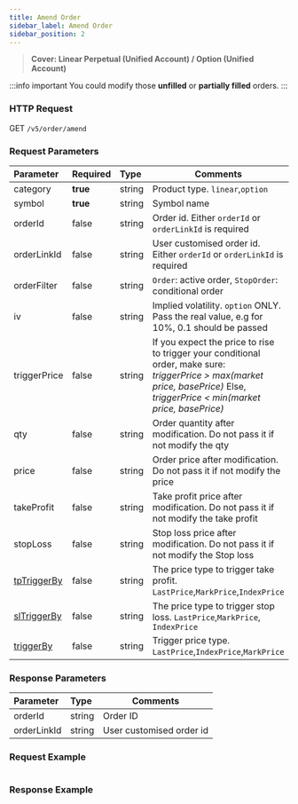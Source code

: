 ```yaml
---
title: Amend Order
sidebar_label: Amend Order
sidebar_position: 2
---
```

> **Cover: Linear Perpetual (Unified Account) / Option (Unified Account)**

:::info important
You could modify those **unfilled** or **partially filled** orders.
:::

### HTTP Request
GET `/v5/order/amend`

### Request Parameters
| Parameter | Required | Type | Comments|
|:----- |:-------|:-----|------ |
|category |**true** |string |Product type. `linear`,`option` |
|symbol |**true** |string |Symbol name|
|orderId |false |string |Order id. Either `orderId` or `orderLinkId` is required |
|orderLinkId |false |string |User customised order id. Either `orderId` or `orderLinkId` is required |
|orderFilter |false |string |`Order`: active order, `StopOrder`: conditional order|
|iv |false |string |Implied volatility. `option` ONLY. Pass the real value, e.g for 10%, 0.1 should be passed |
|triggerPrice |false |string |If you expect the price to rise to trigger your conditional order, make sure:<br/> _triggerPrice > max(market price, basePrice)_ Else,<br/>_triggerPrice < min(market price, basePrice)_|
|qty |false |string |Order quantity after modification. Do not pass it if not modify the qty|
|price |false |string |Order price after modification. Do not pass it if not modify the price|
|takeProfit |false |string |Take profit price after modification. Do not pass it if not modify the take profit |
|stopLoss |false |string |Stop loss price after modification. Do not pass it if not modify the Stop loss |
|[tpTriggerBy](../enum#triggerby) |false |string |The price type to trigger take profit. `LastPrice`,`MarkPrice`,`IndexPrice`|
|[slTriggerBy](../enum#triggerby) |false |string |The price type to trigger stop loss. `LastPrice`,`MarkPrice`, `IndexPrice` |
|[triggerBy](../enum#triggerby) |false |string |Trigger price type. `LastPrice`,`IndexPrice`,`MarkPrice`|

### Response Parameters
| Parameter | Type | Comments|
|:----- |:-----|----- |
|orderId |string |Order ID |
|orderLinkId |string |User customised order id |

### Request Example

<Tabs>
<TabItem value="console" label="Console">

```http
```

</TabItem>
</Tabs>

### Response Example

<Tabs>
<TabItem value="js linear" label="linear">

```javascript

```
</TabItem>
</Tabs>